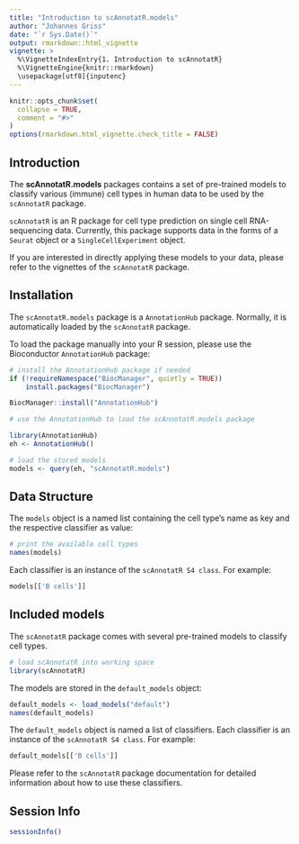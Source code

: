 ```yaml
---
title: "Introduction to scAnnotatR.models"
author: "Johannes Griss"
date: "`r Sys.Date()`"
output: rmarkdown::html_vignette
vignette: >
  %\VignetteIndexEntry{1. Introduction to scAnnotatR}
  %\VignetteEngine{knitr::rmarkdown}
  \usepackage[utf8]{inputenc}
---
```


```r
knitr::opts_chunk$set(
  collapse = TRUE,
  comment = "#>"
)
options(rmarkdown.html_vignette.check_title = FALSE)
```

## Introduction

The **scAnnotatR.models** packages contains a set of pre-trained models to classify
various (immune) cell types in human data to be used by the `scAnnotatR` package.

`scAnnotatR` is an R package for cell type prediction on single cell 
RNA-sequencing data. Currently, this package supports data in the forms 
of a `Seurat` object or a `SingleCellExperiment` object.

If you are interested in directly applying these models to your data, please
refer to the vignettes of the `scAnnotatR` package.

## Installation

The `scAnnotatR.models` package is a `AnnotationHub` package. Normally, it
is automatically loaded by the `scAnnotatR` package.

To load the package manually into your R session, please use the Bioconductor
`AnnotationHub` package:

```r
# install the AnnotationHub package if needed
if (!requireNamespace("BiocManager", quietly = TRUE))
    install.packages("BiocManager")

BiocManager::install("AnnotationHub")

# use the AnnotationHub to load the scAnnotatR.models package

library(AnnotationHub)
eh <- AnnotationHub()

# load the stored models
models <- query(eh, "scAnnotatR.models")
```

## Data Structure

The `models` object is a named list containing the cell type's name as key
and the respective classifier as value:

```r
# print the available cell types
names(models)
```

Each classifier is an instance of the `scAnnotatR S4 class`. For example:

```r
models[['B cells']]
```

## Included models

The `scAnnotatR` package comes with several pre-trained models to classify
cell types.

```r
# load scAnnotatR into working space
library(scAnnotatR)
```

The models are stored in the `default_models` object:

```r
default_models <- load_models("default")
names(default_models)
```

The `default_models` object is named a list of classifiers. Each classifier 
is an instance of the `scAnnotatR S4 class`. For example:

```r
default_models[['B cells']]
```

Please refer to the `scAnnotatR` package documentation for detailed information
about how to use these classifiers.

## Session Info
```r
sessionInfo()
```
